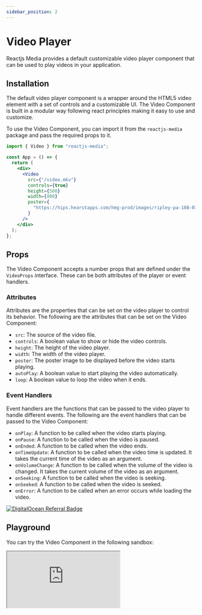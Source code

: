 ```yaml
---
sidebar_position: 2
---
```


# Video Player

Reactjs Media provides a default customizable video player component that can be used to play videos in your application.

## Installation
The default video player component is a wrapper around the HTML5 video element with a set of controls and a customizable UI. The Video Component is built in a modular way following react principles making it easy to use and customize.

To use the Video Component, you can import it from the `reactjs-media` package and pass the required props to it.

```jsx
import { Video } from "reactjs-media";

const App = () => {
  return (
    <div>
      <Video
        src={"/video.mkv"}
        controls={true}
        height={500}
        width={800}
        poster={
          "https://hips.hearstapps.com/hmg-prod/images/ripley-pa-108-011822-01629-r-661067043d66f.jpg?resize=980:*"
        }
      />
    </div>
  );
};

```

## Props

The Video Component accepts a number props that are defined under the `VideoProps` interface. These can be both attributes of the player or event handlers.

### Attributes

Attributes are the properties that can be set on the video player to control its behavior. The following are the attributes that can be set on the Video Component:

- `src`: The source of the video file.
- `controls`: A boolean value to show or hide the video controls.
- `height`: The height of the video player.
- `width`: The width of the video player.
- `poster`: The poster image to be displayed before the video starts playing.
- `autoPlay`: A boolean value to start playing the video automatically.
- `loop`: A boolean value to loop the video when it ends.

### Event Handlers

Event handlers are the functions that can be passed to the video player to handle different events. The following are the event handlers that can be passed to the Video Component:

- `onPlay`: A function to be called when the video starts playing.
- `onPause`: A function to be called when the video is paused.
- `onEnded`: A function to be called when the video ends.
- `onTimeUpdate`: A function to be called when the video time is updated. It takes the current time of the video as an argument.
- `onVolumeChange`: A function to be called when the volume of the video is changed. It takes the current volume of the video as an argument.
- `onSeeking`: A function to be called when the video is seeking.
- `onSeeked`: A function to be called when the video is seeked.
- `onError`: A function to be called when an error occurs while loading the video.

[![DigitalOcean Referral Badge](https://web-platforms.sfo2.cdn.digitaloceanspaces.com/WWW/Badge%201.svg)](https://www.digitalocean.com/?refcode=ad96e8b378d5&utm_campaign=Referral_Invite&utm_medium=Referral_Program&utm_source=badge)

## Playground

You can try the Video Component in the following sandbox:

<iframe src="https://codesandbox.io/embed/c5x795?view=editor+%2B+preview&module=%2Fsrc%2FApp.js"
     style={{
        width: "100%",
        height: "500px",
        border: 0,
        borderRadius: "4px",
        overflow: "hidden"
      
     }}
     title="Reactjs Media"
     allow="accelerometer; ambient-light-sensor; camera; encrypted-media; geolocation; gyroscope; hid; microphone; midi; payment; usb; vr; xr-spatial-tracking"
     sandbox="allow-forms allow-modals allow-popups allow-presentation allow-same-origin allow-scripts"
   ></iframe>

